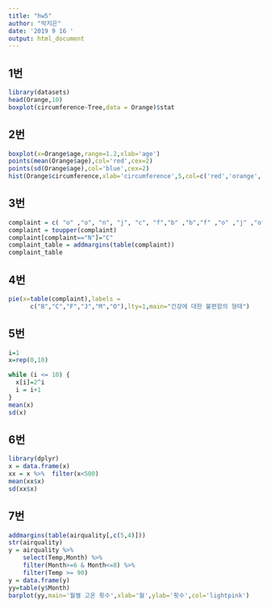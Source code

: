 ---
title: "hw5"
author: "박지은"
date: '2019 9 16 '
output: html_document
---
## 1번 
```{r}
library(datasets)
head(Orange,10)
boxplot(circumference~Tree,data = Orange)$stat
```

## 2번
```{r}
boxplot(x=Orange$age,range=1.2,xlab='age')
points(mean(Orange$age),col='red',cex=2)
points(sd(Orange$age),col='blue',cex=2)
hist(Orange$circumference,xlab='circumference',5,col=c('red','orange','yellow','green','blue'))
```

## 3번
```{r}
complaint = c( "o" ,"o", "n", "j", "c", "f","b" ,"b","f" ,"o" ,"j" ,"o" ,"o", "m", "o", "f", "f", "o", "o", "n", "o", "n" ,"j", "f", "j", "b", "o", "c", "j", "o", "j", "j", "f", "n","o", "b", "m", "o", "j" ,"m", "o" ,"b", "o", "f", "j", "o", "o", "b", "n", "c", "o", "o", "o", "m", "b", "f" ,"j", "o", "f", "n")
complaint = toupper(complaint)
complaint[complaint=="N"]="C"
complaint_table = addmargins(table(complaint))
complaint_table

```

## 4번
```{r}
pie(x=table(complaint),labels =
      c("B","C","F","J","M","O"),lty=1,main="건강에 대한 불편함의 형태")

```

## 5번
```{r}
i=1
x=rep(0,10)

while (i <= 10) {
  x[i]=2^i
  i = i+1
}
mean(x)
sd(x)
```

## 6번
```{r}
library(dplyr)
x = data.frame(x)
xx = x %>%  filter(x<500)
mean(xx$x)
sd(xx$x)
```

## 7번
```{r}
addmargins(table(airquality[,c(5,4)]))
str(airquality)
y = airquality %>% 
    select(Temp,Month) %>% 
    filter(Month>=6 & Month<=8) %>% 
    filter(Temp >= 90)
y = data.frame(y)
yy=table(y$Month)
barplot(yy,main='월별 고온 횟수',xlab='월',ylab='횟수',col='lightpink')
```

